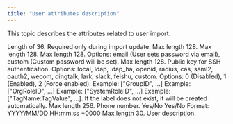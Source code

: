 ```yaml
---
title: "User attributes description"
---
```


This topic describes the attributes related to user import.

<ParamField path="ID" type="UUID">
  Length of 36. Required only during import update.
</ParamField>

<ParamField path="Name" type="string" required>
  Max length 128.
</ParamField>

<ParamField path="Username" type="string" required>
  Max length 128.
</ParamField>

<ParamField path="Email" type="string" required>
  Max length 128.
</ParamField>

<ParamField path="Password setting" type="string">
  Options: email (User sets password via email), custom (Custom password will be set).
</ParamField>

<ParamField path="Password" type="string">
  Max length 128.
</ParamField>

<ParamField path="Public Key" type="string">
  Public key for SSH authentication.
</ParamField>

<ParamField path="Source" type="string">
  Options: local, ldap, ldap_ha, openid, radius, cas, saml2, oauth2, wecom, dingtalk, lark, slack, feishu, custom.
</ParamField>

<ParamField path="MFA" type="string">
  Options: 0 (Disabled), 1 (Enabled), 2 (Force enabled).
</ParamField>

<ParamField path="Groups" type="string[]">
  Example: ["GroupID", ...]
</ParamField>

<ParamField path="Org Roles" type="string[]">
  Example: ["OrgRoleID", ...]
</ParamField>

<ParamField path="System Roles" type="string[]">
  Example: ["SystemRoleID", ...]
</ParamField>

<ParamField path="Tags" type="string[]">
  Example: ["TagName:TagValue", ...]. If the label does not exist, it will be created automatically.
</ParamField>

<ParamField path="WeChat" type="string">
  Max length 256.
</ParamField>

<ParamField path="Phone" type="string">
  Phone number.
</ParamField>

<ParamField path="Need update password" type="boolean">
  Yes/No
</ParamField>

<ParamField path="Active" type="boolean">
  Yes/No
</ParamField>

<ParamField path="Date expired" type="string">
  Format: YYYY/MM/DD HH:mm:ss +0000
</ParamField>

<ParamField path="Updated By" type="string">
  Max length 30.
</ParamField>

<ParamField path="Description" type="string">
  User description.
</ParamField>